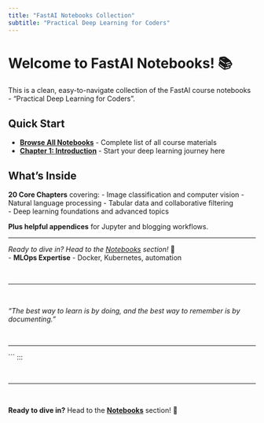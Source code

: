 ```yaml
---
title: "FastAI Notebooks Collection"
subtitle: "Practical Deep Learning for Coders"
---
```


# Welcome to FastAI Notebooks! 📚

This is a clean, easy-to-navigate collection of the FastAI course notebooks - "Practical Deep Learning for Coders".

## Quick Start

- **[Browse All Notebooks](posts/index.qmd)** - Complete list of all course materials
- **[Chapter 1: Introduction](posts/01_intro.ipynb)** - Start your deep learning journey here

## What's Inside

**20 Core Chapters** covering:
- Image classification and computer vision
- Natural language processing
- Tabular data and collaborative filtering  
- Deep learning foundations and advanced topics

**Plus helpful appendices** for Jupyter and blogging workflows.

---

*Ready to dive in? Head to the [Notebooks](posts/index.qmd) section!* 🚀  
- **MLOps Expertise** - Docker, Kubernetes, automation

<br>

---

<br>

::: {.text-center}
*"The best way to learn is by doing, and the best way to remember is by documenting."*
:::

<br>

---

<style>
.latest-posts-grid .card {
  border: 1px solid #dee2e6;
  transition: transform 0.2s ease, box-shadow 0.2s ease;
}

.latest-posts-grid .card:hover {
  transform: translateY(-2px);
  box-shadow: 0 6px 12px rgba(0,0,0,0.15) !important;
}

.latest-posts-grid .card-title a {
  color: inherit;
  font-weight: 600;
}

.latest-posts-grid .card-title a:hover {
  color: #0d6efd;
}

.latest-posts-grid .badge {
  font-size: 0.75rem;
}
</style>
```
:::

<br>

---

<br>

::: {.text-center}
**Ready to dive in?** Head to the [**Notebooks**](posts/index.qmd) section! 🚀
:::


